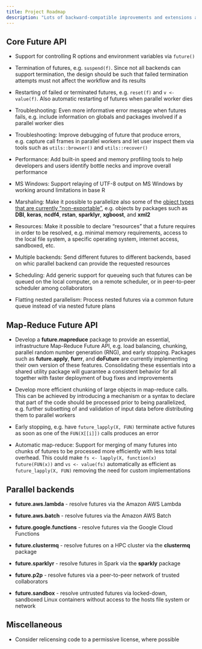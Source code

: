 ```yaml
---
title: Project Roadmap
description: "Lots of backward-compatible improvements and extensions ahead"
---
```


## Core Future API

* Support for controlling R options and environment variables via `future()`

* Termination of futures, e.g. `suspend(f)`.  Since not all backends can support termination, the design should be such that failed termination attempts must not affect the workflow and its results

* Restarting of failed or terminated futures, e.g. `reset(f)` and `v <- value(f)`.  Also automatic restarting of futures when parallel worker dies

* Troubleshooting: Even more informative error message when futures fails, e.g. include information on globals and packages involved if a parallel worker dies

* Troubleshooting: Improve debugging of future that produce errors, e.g. capture call frames in parallel workers and let user inspect them via tools such as `utils::browser()` and `utils::recover()`

* Performance: Add built-in speed and memory profiling tools to help developers and users identify bottle necks and improve overall performance

* MS Windows: Support relaying of UTF-8 output on MS Windows by working around limitations in base R

* Marshaling: Make it possible to parallelize also some of the [object types that are currently "non-exportable"](https://future.futureverse.org/articles/future-4-non-exportable-objects.html), e.g. objects by packages such as **DBI**, **keras**, **ncdf4**, **rstan**, **sparklyr**, **xgboost**, and **xml2**

* Resources: Make it possible to declare "resources" that a future requires in order to be resolved, e.g. minimal memory requirements, access to the local file system, a specific operating system, internet access, sandboxed, etc.

* Multiple backends: Send different futures to different backends, based on whic parallel backend can provide the requested resources

* Scheduling: Add generic support for queueing such that futures can be queued on the local computer, on a remote scheduler, or in peer-to-peer scheduler among collaborators

* Flatting nested parallelism: Process nested futures via a common future queue instead of via nested future plans


## Map-Reduce Future API

* Develop a **future.mapreduce** package to provide an essential, infrastructure Map-Reduce Future API, e.g. load balancing, chunking, parallel random number generation (RNG), and early stopping.  Packages such as **future.apply**, **furrr**, and **doFuture** are currently implementing their own version of these features.  Consolidating these essentials into a shared utility package will guarantee a consistent behavior for all together with faster deployment of bug fixes and improvements

* Develop more efficient chunking of large objects in map-reduce calls.  This can be achieved by introducing a mechanism or a syntax to declare that part of the code should be processed prior to being parallelized, e.g. further subsetting of and validation of input data before distributing them to parallel workers

* Early stopping, e.g. have `future_lapply(X, FUN)` terminate active futures as soon as one of the `FUN(X[[i]])` calls produces an error

* Automatic map-reduce: Support for merging of many futures into chunks of futures to be processed more efficiently with less total overhead. This could make `fs <- lapply(X, function(x) future(FUN(x))` and `vs <- value(fs)` automatically as efficient as `future_lapply(X, FUN)` removing the need for custom implementations



## Parallel backends

* **future.aws.lambda** - resolve futures via the Amazon AWS Lambda

* **future.aws.batch** - resolve futures via the Amazon AWS Batch

* **future.google.functions** - resolve futures via the Google Cloud Functions

* **future.clustermq** - resolve futures on a HPC cluster via the **clustermq** package

* **future.sparklyr** - resolve futures in Spark via the **sparkly** package

* **future.p2p** - resolve futures via a peer-to-peer network of trusted collaborators

* **future.sandbox** - resolve untrusted futures via locked-down, sandboxed Linux containers without access to the hosts file system or network



## Miscellaneous

* Consider relicensing code to a permissive license, where possible
